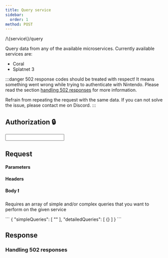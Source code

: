 ```yaml
---
title: Query service
sidebar:
  order: 1
method: POST
---
```


<Path method="POST">
/\{service\}/query
</Path>

Query data from any of the available microservices. Currently available services are:

* Coral
* Splatnet 3

:::danger
502 response codes should be treated with respect! It means something went wrong while trying to authenticate with Nintendo.
Please read the section [handling 502 responses](#handling-502-responses) for more information.

Refrain from repeating the request with the same data. If you can not solve the issue, please contact me on Discord.
:::

## Authorization 🔒

<AuthorizationHandler>
  <Input required authType="http" authName="session_token" valueName="HTTP Bearer" valueType="string" valueDescription="Uses the sessiontoken generate from the generate token endpoint" valueExample="sdfzuasdfhahbsdf" inputType="password" inputPlaceholder="sessiontoken"/>
</AuthorizationHandler>

## Request

#### Parameters

#### Headers

#### Body ❗

Requires an array of simple and/or complex queries that you want to perform on the given service

<DynamicCode language="json" id="request-body">
      ```
      {
        "simpleQueries": [
          ""
        ],
        "detailedQueries": [
          {}
        ]
      }
      ```
</DynamicCode>


<ApiTester url="/service/query" />

## Response

### Handling 502 responses